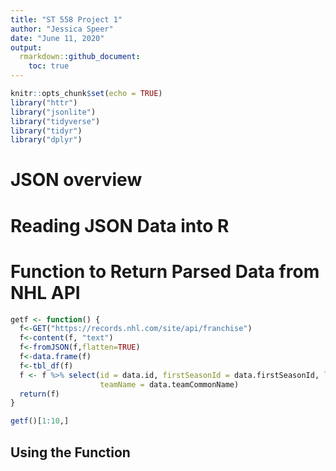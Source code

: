 ```yaml
---
title: "ST 558 Project 1"
author: "Jessica Speer"
date: "June 11, 2020"
output: 
  rmarkdown::github_document:
    toc: true
---
```


```r
knitr::opts_chunk$set(echo = TRUE)
library("httr")
library("jsonlite")
library("tidyverse")
library("tidyr")
library("dplyr")
```


# JSON overview

# Reading JSON Data into R

# Function to Return Parsed Data from NHL API

```r
getf <- function() {
  f<-GET("https://records.nhl.com/site/api/franchise")
  f<-content(f, "text")
  f<-fromJSON(f,flatten=TRUE)
  f<-data.frame(f)
  f<-tbl_df(f)
  f <- f %>% select(id = data.id, firstSeasonId = data.firstSeasonId, lastSeasonID = data.lastSeasonId,
                    teamName = data.teamCommonName)
  return(f)
}

getf()[1:10,]
```

## Using the Function
